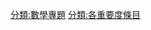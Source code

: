 {{catmore1|[[专题:数学|专题:数学]]}}
{{Articles by Importance|topic=数学|project=数学|format=TOC}}
[[分類:數學專題|分類:數學專題]]
[[分類:各重要度條目|分類:各重要度條目]]